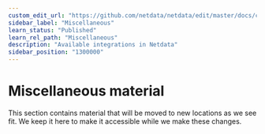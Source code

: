```yaml
---
custom_edit_url: "https://github.com/netdata/netdata/edit/master/docs/category-overview-pages/misc-overview.md"
sidebar_label: "Miscellaneous"
learn_status: "Published"
learn_rel_path: "Miscellaneous"
description: "Available integrations in Netdata"
sidebar_position: "1300000"
---
```

# Miscellaneous material

This section contains material that will be moved to new locations as we see fit. We keep it here to make it accessible while we make these changes.
